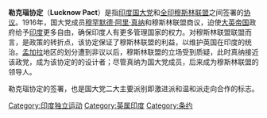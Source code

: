 '''勒克瑙协定'''（'''Lucknow Pact'''）是指[[印度国民大会党|印度国大党]]和[[全印穆斯林联盟|全印穆斯林联盟]]之间签署的[[条约|协议]]。1916年，国大党成员[[穆罕默德·阿里·真納|穆罕默德·阿里·真纳]]和穆斯林联盟商议，迫使[[大英帝国|大英帝国]]政府给予[[印度|印度]]更多自由，确保印度人有更多管理国家的权力。对穆斯林联盟联盟而言，是政策的转折点，该协定保证了穆斯林联盟的利益，以维护英国在印度的统治。[[孟加拉|孟加拉]]地区的划分遭到非议以后，穆斯林联盟的立场受到质疑，此时真纳接近该政党，成为该协定的的设计者；尽管真纳为国大党成员，后来成为穆斯林联盟的领导人。

勒克瑙协定的签署，也是国大党二大主要派别即激进派和温和派走向合作的标志。

{{历史小作品}}
{{India-stub}}

[[Category:印度独立运动|Category:印度独立运动]]
[[Category:英属印度|Category:英属印度]]
[[Category:条约|Category:条约]]